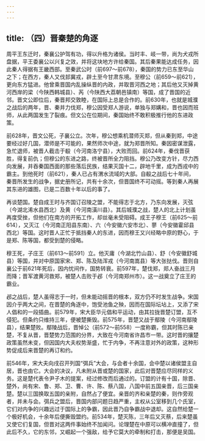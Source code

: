 ```yaml
---
---
---
```

title: （四）晋秦楚的角逐
---



周平王东迁时，秦襄公护驾有功，得以升格为诸侯。当时丰、岐一带，尚为犬戎所盘据，平王委襄公以兴复之效，并将这块地方许给秦国。其后秦果能达成任务，因此秦人得据有王畿西部。至秦武公时（前697～前678），秦国的势力已东至华山之下；在西方，秦人又伐邽冀戎，辟土至今甘肃东境。至穆公（前659～前621），更向东方猛进。他曾乘晋国内乱操纵晋的内政，并取晋河西之地；其后他又灭掉黄河西岸的梁（今陕西韩城县）、芮（今陕西大荔朝邑镇南）等国，成了晋国的近邻。晋文公即位后，秦晋邦交敦睦，在国际上总是合作的。前630年，也就是城濮之战后的两年，晋、秦并力伐郑，穆公因受郑人游说，单独与郑媾和，晋也因而班师，从此两国发生了裂痕。但文公在位期间，秦国始终不敢积极推行他的东进政策。

前628年，晋文公死，子襄公立。次年，穆公想乘机潜师灭郑，但从秦到郑，中途要经过好几国，潜师是不可能的，果然师次中途，就为郑晋所知。秦因密谋泄露，急忙退师，被晋人截击于殽（今河南洛宁县），大败而回。前624年，秦伐晋获胜，得复前仇；但穆公的东进之路，终被晋所全力阻挡。穆公乃改变方针，尽力西向发展，并吞秦国西面的那些落后民族，结果灭国十二，辟地千里，成为西戎中的霸主。到他死时（前621），秦人已占有渭水流域的大部。自殽之战后七十年间，秦晋所发生的战争，据史册所记，共有十余次，但晋国终不可动摇。等到秦人再展其东进的雄图，已是二百数十年以后的事了。

再谈楚国。楚自成王时与齐国订召陵之盟，不能得志于北方，乃东向发展，灭弦（今湖北浠水县西北）及黄（今河南潢川县）。其后城濮之战，楚人的北上计划虽再度受挫，但他们在南方的开拓工作，却丝毫未受阻碍。成王子穆王（前625～前614），又灭江（今河南正阳县东南）、六（今安徽六安市北）、蓼（今安徽霍邱县西北）等国。这时晋人正忙于抵挡秦人的东进，因而穆王又兴经略中原的野心，于是郑、陈等国，都受到楚的侵略。

穆王死，子庄王（前613～前591）立。他灭庸（今湖北竹山县）、舒（今安徽舒城县）等国，并对中原国家宋、郑、陈及陆浑戎（今河南嵩县）等大张挞伐。晋则自襄公于前621年死后，因内忧间作，国势转衰。前597年，楚伐郑，郑人奋战三月而降；晋军渡黄河救郑，被楚人击败于邲（今河南郑州市）。这一战奠立了庄王的霸业。

邲之战后，楚人虽得志于一时，但未能动摇晋的根本，双方仍不时发生战争。宋国因介乎两大之间，在晋楚的角逐中，饱受池鱼之殃，因而在国际坛坫上，又添了宋人倡和的一段插曲。前579年，宋大臣华元倡和平运动，由其拉拢晋楚订盟，互不侵犯。但条约只维持三年，便被楚撕毁。前575年，晋楚又战于鄢陵（今河南鄢陵县），结果楚败。鄢陵战后，晋悼公（前572～前558）一度称霸，但其时陈已亲楚，不复从晋，晋楚势力范围的分界，大致在今河南省许昌市一带。这时晋的攘楚政策虽然未变，但因国内大夫权势渐盛，忙于内争，不再注意对外的政策，这种形势促成后来晋楚的再订和约。

前546年，宋大夫向戌召开列国“弭兵”大会，与会者十余国，会中楚以诸侯盟主自居，晋也由它。大会的决议，凡未附从晋或楚的国家，此后对晋楚应尽同样的义务。这是楚代表令尹子木的提案，经过修改而后通过的。订盟的计有十国，除晋、楚外，尚有宋、鲁、郑、卫、曹、许、陈、蔡八国，八国中前五国亲晋，后三国亲楚。楚以三国换取五国的亲附，自然占了便宜。亲晋的齐和亲楚的秦，则作旁观者，并未与会。弭兵之盟后，晋国内部问题日趋严重，主权从公室移到几个氏室，它们对内争的兴趣远过于国际上的争霸，因此晋乃自争霸战中退却。这自然给楚一个极好机会，十余年后便撕毁盟约。前534年，楚灭陈，三年后又灭蔡，后来楚虽又使它们复国，但晋对这两件事始终不加闻问。论理楚在中原可以横冲直撞了，但此后不久，它的东邻，又崛起一个强敌，给予它莫大的牵制和打击，那便是吴国。